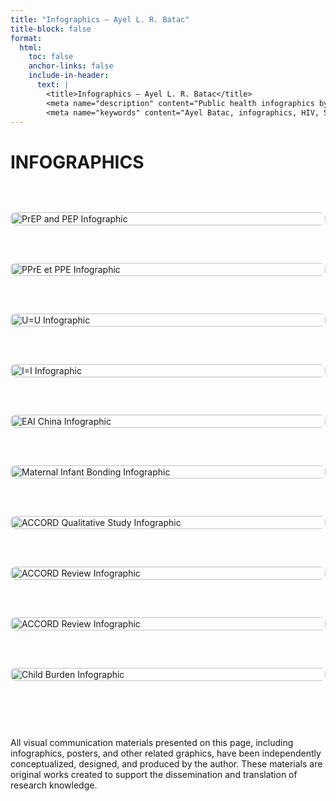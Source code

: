 ```yaml
---
title: "Infographics – Ayel L. R. Batac"
title-block: false
format:
  html:
    toc: false
    anchor-links: false
    include-in-header: 
      text: |
        <title>Infographics – Ayel L. R. Batac</title>
        <meta name="description" content="Public health infographics by Ayel L. R. Batac, translating research on HIV, STBBIs, and global health into accessible visuals." />
        <meta name="keywords" content="Ayel Batac, infographics, HIV, STBBIs, public health, global health, allergy, food allergy, COVID-19, vaccine hesitancy, pediatrics, psychological, social, psychosocial burden, knowledge translation, health communication, data visualization, epidemiologist, health equity" />
---
```


# INFOGRAPHICS

$~$

<style>
/* Add hover zoom effect */
.infographic-gallery img {
  transition: transform 0.3s ease;
}

.infographic-gallery img:hover {
  transform: scale(1.05); /* Slight zoom on hover */
}
</style>

<div class="infographic-gallery" style="display: grid; grid-template-columns: repeat(auto-fit, minmax(300px, 1fr)); gap: 2rem;">

  <!-- 1 image -->
  <a href="prep_pep.png" target="_blank">
    <img src="prep_pep.png" alt="PrEP and PEP Infographic" style="width: 100%; border-radius: 8px;">
  </a>
  
  <!-- 2 image -->
  <a href="prep_pep_fr.png" target="_blank">
    <img src="prep_pep_fr.png" alt="PPrE et PPE Infographic" style="width: 100%; border-radius: 8px;">
  </a>

  <!-- 3 image -->
  <a href="hiv.png" target="_blank">
    <img src="hiv.png" alt="U=U Infographic" style="width: 100%; border-radius: 8px;">
  </a>

  <!-- 4 image -->
  <a href="hiv_fr.png" target="_blank">
    <img src="hiv_fr.png" alt="I=I Infographic" style="width: 100%; border-radius: 8px;">
  </a>
  
  <!-- 5 image -->
  <a href="eai_china.png" target="_blank">
    <img src="eai_china.png" alt="EAI China Infographic" style="width: 100%; border-radius: 8px;">
  </a>

  <!-- 6 image -->
  <a href="maternal_infant_bonding.png" target="_blank">
    <img src="maternal_infant_bonding.png" alt="Maternal Infant Bonding Infographic" style="width: 100%; border-radius: 8px;">
  </a>

  <!-- 7 image -->
  <a href="accord_qual.jpg" target="_blank">
    <img src="accord_qual.jpg" alt="ACCORD Qualitative Study Infographic" style="width: 100%; border-radius: 8px;">
  </a>

  <!-- 8 image -->
  <a href="accord_review.png" target="_blank">
    <img src="accord_review.png" alt="ACCORD Review Infographic" style="width: 100%; border-radius: 8px;">
  </a>

  <!-- 9 image -->
  <a href="accord_review_fr.png" target="_blank">
    <img src="accord_review_fr.png" alt="ACCORD Review Infographic" style="width: 100%; border-radius: 8px;">
  </a>

  <!-- 10 image -->
  <a href="child_burden.jpg" target="_blank">
    <img src="child_burden.jpg" alt="Child Burden Infographic" style="width: 100%; border-radius: 8px;">
  </a>

</div>

$~$

$~$

All visual communication materials presented on this page, including infographics, posters, and other related graphics, have been independently conceptualized, designed, and produced by the author. These materials are original works created to support the dissemination and translation of research knowledge.
